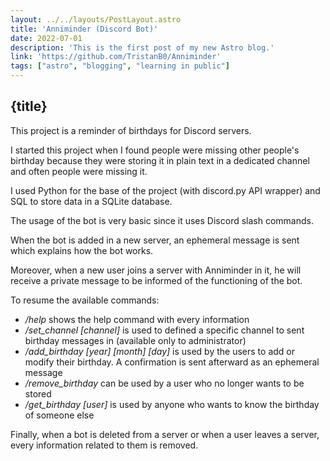 ```yaml
---
layout: ../../layouts/PostLayout.astro
title: 'Anniminder (Discord Bot)'
date: 2022-07-01
description: 'This is the first post of my new Astro blog.'
link: 'https://github.com/TristanB0/Anniminder'
tags: ["astro", "blogging", "learning in public"]
---
```


## {title}

This project is a reminder of birthdays for Discord servers.


I started this project when I found people were missing other people's birthday because they were storing it in plain text in a dedicated channel and often people were missing it.


I used Python for the base of the project (with discord.py API wrapper) and SQL to store data in a SQLite database.


The usage of the bot is very basic since it uses Discord slash commands.

When the bot is added in a new server, an ephemeral message is sent which explains how the bot works.

Moreover, when a new user joins a server with Anniminder in it, he will receive a private message to be informed of the functioning of the bot.


To resume the available commands:
- */help* shows the help command with every information
- */set_channel [channel]* is used to defined a specific channel to sent birthday messages in (available only to administrator)
- */add_birthday [year] [month] [day]* is used by the users to add or modify their birthday. A confirmation is sent afterward as an ephemeral message
- */remove_birthday* can be used by a user who no longer wants to be stored
- */get_birthday [user]* is used by anyone who wants to know the birthday of someone else


Finally, when a bot is deleted from a server or when a user leaves a server, every information related to them is removed.
